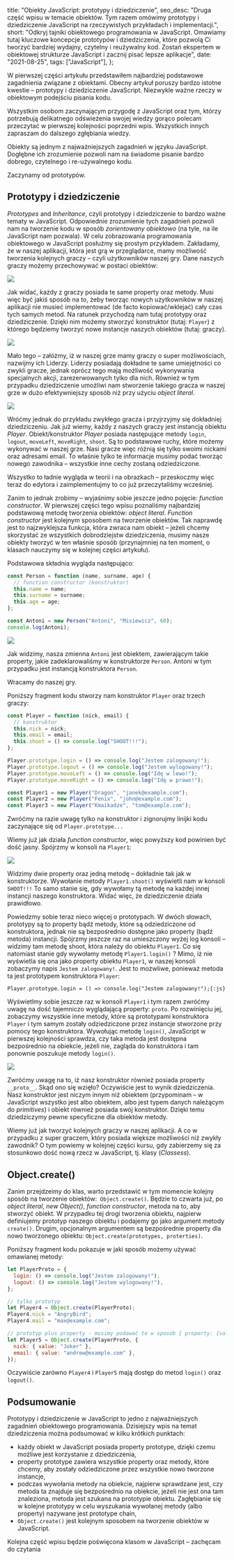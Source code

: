 
  title: "Obiekty JavaScript: prototypy i dziedziczenie",
  seo_desc:
    "Druga część wpisu w temacie obiektów. Tym razem omówimy prototypy i dziedziczenie JavaScript na rzeczywistych przykładach i implementacji.",
  short:
    "Odkryj tajniki obiektowego programowania w JavaScript. Omawiamy tutaj kluczowe koncepcje prototypów i dziedziczenia, które pozwolą Ci tworzyć bardziej wydajny, czytelny i reużywalny kod. Zostań ekspertem w obiektowej strukturze JavaScript i zacznij pisać lepsze aplikacje",
  date: "2021-08-25",
  tags: ["JavaScript"],
};

W pierwszej części artykułu przedstawiłem najbardziej podstawowe zagadnienia związane z obiektami. Obecny artykuł poruszy bardzo istotne kwestie – prototypy i dziedziczenie JavaScript. Niezwykle ważne rzeczy w obiektowym podejściu pisania kodu.

Wszystkim osobom zaczynającym przygodę z JavaScript oraz tym, którzy potrzebują delikatnego odświeżenia swojej wiedzy gorąco polecam przeczytać w pierwszej kolejności poprzedni wpis. Wszystkich innych zapraszam do dalszego zgłębiania wiedzy.

Obiekty są jednym z najważniejszych zagadnień w języku JavaScript. Dogłębne ich zrozumienie pozwoli nam na świadome pisanie bardzo dobrego, czytelnego i re-używalnego kodu.

Zaczynamy od prototypów.

## Prototypy i dziedziczenie

_Prototypes_ and _Inheritance_, czyli prototypy i dziedziczenie to bardzo ważne tematy w JavaScript. Odpowiednie zrozumienie tych zagadnień pozwoli nam na tworzenie kodu w sposób _zorientowany obiektowo_ (na tyle, na ile JavaScript nam pozwala). W celu zobrazowania programowania obiektowego w JavaScript posłużmy się prostym przykładem. Zakładamy, że w naszej aplikacji, która jest grą w przeglądarce, mamy możliwość tworzenia kolejnych graczy – czyli użytkowników naszej gry. Dane naszych graczy możemy przechowywać w postaci obiektów:

<img src={gr1.src} />

Jak widać, każdy z graczy posiada te same property oraz metody. Musi więc być jakiś sposób na to, żeby tworząc nowych użytkowników w naszej aplikacji nie musieć implementować (de facto kopiować/wklejać) cały czas tych samych metod. Na ratunek przychodzą nam tutaj prototypy oraz dziedziczenie. Dzięki nim możemy stworzyć konstruktor (tutaj: `Player`) z którego będziemy tworzyć nowe instancje naszych obiektów (tutaj: graczy).

<img src={gr2.src} />

Mało tego – załóżmy, iż w naszej grze mamy graczy o super możliwościach, nazwijmy ich Liderzy. Liderzy posiadają dokładne te same umiejętności co zwykli gracze, jednak oprócz tego mają możliwość wykonywania specjalnych akcji, zarezerwowanych tylko dla nich. Również w tym przypadku dziedziczenie umożliwi nam stworzenie takiego gracza w naszej grze w dużo efektywniejszy sposób niż przy użyciu _object literal_.

<img src={gr3.src} />

Wróćmy jednak do przykładu zwykłego gracza i przyjrzyjmy się dokładniej dziedziczeniu. Jak już wiemy, każdy z naszych graczy jest instancją obiektu _Player_. Obiekt/konstruktor _Player_ posiada następujące metody `login`, `logout`, `moveLeft`, `moveRight`, `shoot`. Są to podstawowe ruchy, które możemy wykonywać w naszej grze. Nasi gracze więc różnią się tylko swoimi nickami oraz adresami email. To właśnie tylko te informacje musimy podać tworząc nowego zawodnika – wszystkie inne cechy zostaną odziedziczone.

Wszystko to ładnie wygląda w teorii i na obrazkach – przeskoczmy więc teraz do edytora i zaimplementujmy to co już przeczytaliśmy wcześniej.

Zanim to jednak zrobimy – wyjaśnimy sobie jeszcze jedno pojęcie: _function constructor_. W pierwszej części tego wpisu poznaliśmy najbardziej podstawową metodę tworzenia obiektów: _object literal_. _Function constructor_ jest kolejnym sposobem na tworzenie obiektów. Tak naprawdę jest to najzwyklejsza funkcja, która zwraca nam obiekt – jeżeli chcemy skorzystać ze wszystkich dobrodziejstw dziedziczenia, musimy nasze obiekty tworzyć w ten właśnie sposób (przynajmniej na ten moment, o klasach nauczymy się w kolejnej części artykułu).

Podstawowa składnia wygląda następująco:

```js
const Person = function (name, surname, age) {
  // function constructor (konstruktor)
  this.name = name;
  this.surname = surname;
  this.age = age;
};

const Antoni = new Person("Antoni", "Misiewicz", 60);
console.log(Antoni);
```

<img src={clg1.src} />

Jak widzimy, nasza zmienna `Antoni` jest obiektem, zawierającym takie property, jakie zadeklarowaliśmy w konstruktorze `Person`. Antoni w tym przypadku jest instancją konstruktora `Person`.

Wracamy do naszej gry.

Poniższy fragment kodu stworzy nam konstruktor `Player` oraz trzech graczy:

```js
const Player = function (nick, email) {
  // konstruktor
  this.nick = nick;
  this.email = email;
  this.shoot = () => console.log("SHOOT!!!");
};

Player.prototype.login = () => console.log("Jestem zalogowany!");
Player.prototype.logout = () => console.log("Jestem wylogowany!");
Player.prototype.moveLeft = () => console.log("Idę w lewo!");
Player.prototype.moveRight = () => console.log("Idę w prawo!");

const Player1 = new Player("Dragon", "janek@example.com");
const Player2 = new Player("Fenix", "john@example.com");
const Player3 = new Player("Kmaikadze", "tom@example.com");
```

Zwróćmy na razie uwagę tylko na konstruktor i zignorujmy linijki kodu zaczynające się od `Player.prototype...`

Wiemy już jak działa _function constructor_, więc powyższy kod powinien być dość jasny. Spójrzmy w konsoli na `Player1`:

<img src={clg2.src} />

Widzimy dwie property oraz jedną metodę – dokładnie tak jak w konstruktorze. Wywołanie metody `Player1.shoot()` wyświetli nam w konsoli `SHOOT!!!` To samo stanie się, gdy wywołamy tą metodę na każdej innej instancji naszego konstruktora. Widać więc, że dziedziczenie działa prawidłowo.

Powiedzmy sobie teraz nieco więcej o prototypach. W dwóch słowach, prototypy są to property bądź metody, które są odziedziczone od konstruktora, jednak nie są bezpośrednio dostępne jako property (bądź metoda) instancji. Spójrzmy jeszcze raz na umieszczony wyżej log konsoli – widzimy tam metodę shoot, która należy do obiektu `Player1`. Co się natomiast stanie gdy wywołamy metodę `Player1.login()` ? Mimo, iż nie wyświetla się ona jako property obiektu `Player1`, w naszej konsoli zobaczymy napis `Jestem zalogowany!`. Jest to możwliwe, ponieważ metoda ta jest prototypem konstruktora `Player`:

`Player.prototype.login = () => console.log("Jestem zalogowany!");{:js}`

Wyświetlmy sobie jeszcze raz w konsoli `Player1` i tym razem zwróćmy uwagę na dość tajemniczo wyglądającą property: `proto`. Po rozwinięciu jej, zobaczymy wszystkie inne metody, które są prototypami konstruktora `Player` i tym samym zostały odziedziczone przez instancje stworzone przy pomocy tego konstruktora. Wywołując metodę `login()`, JavaScript w pierwszej kolejności sprawdza, czy taka metoda jest dostępna bezpośrednio na obiekcie, jeżeli nie, zagląda do konstruktora i tam ponownie poszukuje metody `login()`.

<img src={clg3.src} />

Zwróćmy uwagę na to, iż nasz konstruktor również posiada property `__proto__`. Skąd ono się wzięło? Oczywiście jest to wynik dziedziczenia. Nasz konstruktor jest niczym innym niż obiektem (przypominam – w JavaScript wszystko jest albo obiektem, albo jest typem danych należącym do _primitives_) i obiekt również posiada swój konstruktor. Dzięki temu dziedziczymy pewne specyficzne dla obiektów metody.

Wiemy już jak tworzyć kolejnych graczy w naszej aplikacji. A co w przypadku z super graczem, który posiada większe możliwości niż zwykły zawodnik? O tym powiemy w kolejnej części kursu, gdy zabierzemy się za stosunkowo dość nową rzecz w JavaScript, tj. klasy (_Classess_).

## Object.create()

Zanim przejdzeimy do klas, warto przedstawić w tym momencie kolejny sposób na tworzenie obiektów:` Object.create()`. Będzie to czwarta już, po _object literal_, _new Object()_, _function constructor_, metoda na to, aby stworzyć obiekt. W przypadku tej drogi tworzenia obiektu, najpierw definiujemy prototyp naszego obiektu i podajemy go jako argument metody `create()`. Drugim, opcjonalnym argumentem są bezpośrednie property dla nowo tworzonego obiektu: `Object.create(prototypes, proterties)`.

Poniższy fragment kodu pokazuje w jaki sposób możemy używać omawianej metody:

```js
let PlayerProto = {
  login: () => console.log("Jestem zalogowany!"),
  logout: () => console.log("Jestem wylogowany!"),
};

// tylko prototyp
let Player4 = Object.create(PlayerProto);
Player4.nick = "AngryBird";
Player4.mail = "max@example.com";

// prototyp plus property - musimy podawać to w sposób { property: {value: "wartość property"} }
let Player5 = Object.create(PlayerProto, {
  nick: { value: "Joker" },
  email: { value: "andrew@example.com" },
});
```

Oczywiście zarówno `Player4` i `Player5` mają dostęp do metod `login()` oraz `logout()`.

## Podsumowanie

Prototypy i dziedziczenie w JavaScript to jedno z najważniejszych zagadnień obiektowego programowania. Dzisiejszy wpis na temat dziedziczenia można podsumować w kilku krótkich punktach:

- każdy obiekt w JavaScript posiada property prototype, dzięki czemu możliwe jest korzystanie z dziedziczenia,
- property prototype zawiera wszystkie property oraz metody, które chcemy, aby zostały odziedziczone przez wszystkie nowo tworzone instancje,
- podczas wywołania metody na obiekcie, najpierw sprawdzane jest, czy metoda ta znajduje się bezpośrednio na obiekcie, jeżeli nie jest ona tam znaleziona, metoda jest szukana na prototypie obiektu. Zagłębianie się w kolejne prototypy w celu wyszukania wywołanej metody (albo property) nazywane jest prototype chain,
- `Object.create()` jest kolejnym sposobem na tworzenie obiektów w JavaScript.

Kolejna część wpisu będzie poświęcona klasom w JavaScript – zachęcam do czytania

